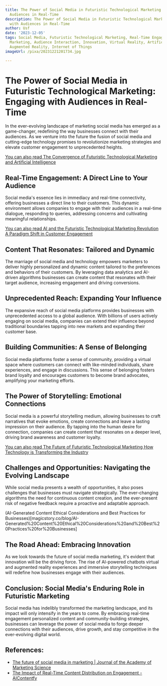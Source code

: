 ```yaml
---
title: The Power of Social Media in Futuristic Technological Marketing Engaging with
  Audiences in Real-Time
description: The Power of Social Media in Futuristic Technological Marketing Engaging
  with Audiences in Real-Time
author: Usf
date: '2023-12-05'
tags: Social Media, Futuristic Technological Marketing, Real-Time Engagement, Digital
  Marketing, Audience Interaction, Innovation, Virtual Reality, Artificial Intelligence,
  Augmented Reality, Internet of Things
imageUrl: /pixa/20231221201734.jpg

---
```

# The Power of Social Media in Futuristic Technological  Marketing: Engaging with Audiences in Real-Time

In the ever-evolving landscape of marketing  social media has emerged as a game-changer, redefining the way  businesses connect with their audiences. As we venture into the  future the fusion of social media and cutting-edge technology promises to revolutionize marketing strategies and elevate customer engagement to unprecedented heights.

[You  can also read The Convergence  of Futuristic Technological Marketing and Artificial Intelligence](The%20Convergence%20of%20Futuristic%20Technological%20Marketing%20and%20Artificial%20Intelligence)


## Real-Time Engagement: A  Direct Line to Your Audience
Social media's essence lies  in immediacy and  real-time connectivity,  offering businesses a direct line to their customers. This dynamic environment allows companies to  engage with their audiences in a real-time dialogue, responding to queries, addressing concerns and cultivating  meaningful relationships.

[You can also read AI and the Futuristic  Technological Marketing Revolution A Paradigm Shift in Customer Engagement](AI%20and%20the%20Futuristic%20Technological%20Marketing%20Revolution%20A%20Paradigm%20Shift%20in%20Customer%20Engagement)


## Content That Resonates: Tailored and Dynamic
The marriage of social  media and technology empowers marketers to deliver highly personalized and dynamic content tailored to  the preferences and behaviors of their customers. By leveraging data analytics and AI-driven algorithms businesses can create content  that resonates  with their target  audience, increasing engagement and driving conversions.

## Unprecedented Reach: Expanding Your Influence
The  expansive reach of social media platforms provides businesses with unprecedented access to a global audience. With billions of users actively engaging on social media, companies can extend their influence beyond traditional boundaries tapping into  new markets and expanding their customer base.

## Building Communities: A  Sense of Belonging
Social media platforms foster a sense of community, providing a virtual space where customers can connect with like-minded individuals, share experiences, and engage in discussions. This sense of belonging  fosters  brand loyalty and encourages customers to become brand advocates,  amplifying your marketing efforts.

## The Power of Storytelling: Emotional Connections
Social media is a powerful storytelling medium, allowing businesses to  craft narratives that evoke emotions, create connections and leave a lasting impression on  their audience. By tapping into  the human desire for connection, companies can create content that resonates on a deeper level, driving brand awareness and customer  loyalty.

[You can also read The Future of Futuristic Technological Marketing How Technology is Transforming the Industry](The%20Future%20of%20Futuristic%20Technological%20Marketing%20How%20Technology%20is%20Transforming%20the%20Industry)


## Challenges and Opportunities: Navigating the Evolving Landscape
While social media presents  a wealth of opportunities, it also poses challenges that businesses  must navigate strategically. The ever-changing algorithms  the need for continuous content creation, and the  ever-present risk of negative feedback require a proactive and adaptable approach.

(AI-Generated Content Ethical Considerations and Best Practices for Businesses)[magicstory.co/blog/AI-Generated%20Content%20Ethical%20Considerations%20and%20Best%20Practices%20for%20Businesses]
## The Road  Ahead:  Embracing Innovation
As we look  towards  the future of social media marketing, it's evident that innovation will be the driving force. The rise  of AI-powered chatbots virtual and augmented reality experiences  and immersive storytelling  techniques will redefine how businesses engage with their audiences.

## Conclusion: Social Media's Enduring  Role in Futuristic Marketing
Social  media  has indelibly transformed the marketing landscape, and its impact will only intensify in  the years to  come.  By embracing real-time engagement personalized content and community-building strategies, businesses can leverage the power  of  social media to  forge deeper connections with their audiences, drive growth, and stay  competitive in  the ever-evolving digital world.

## References:
- [The future of social media in marketing | Journal of the Academy of Marketing Science](https://link.springer.com/article/10.1007/s11747-019-00695-1)
- [The Impact of Real-Time Content Distribution on Engagement - AIContentfy](https://aicontentfy.com/en/blog/impact-of-real-time-content-distribution-on-engagement)
